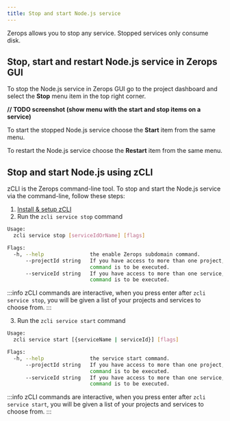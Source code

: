```yaml
---
title: Stop and start Node.js service
---
```


Zerops allows you to stop any service. Stopped services only consume disk.

## Stop, start and restart Node.js service in Zerops GUI
To stop the Node.js service in Zerops GUI go to the project dashboard and select the **Stop** menu item in the top right corner.

**// TODO screenshot (show menu with the start and stop items on a service)**

To start the stopped Node.js service choose the **Start** item from the same menu.

To restart the Node.js service choose the **Restart** item from the same menu.

## Stop and start Node.js using zCLI
zCLI is the Zerops command-line tool. To stop and start the Node.js service via the command-line, follow these steps:
1. [Install & setup zCLI](/references/cli)
2. Run the `zcli service stop` command  

```sh
Usage:
  zcli service stop [serviceIdOrName] [flags]

Flags:
  -h, --help               the enable Zerops subdomain command.
      --projectId string   If you have access to more than one project, you must specify the project ID for which the
                           command is to be executed.
      --serviceId string   If you have access to more than one service, you must specify the service ID for which the
                           command is to be executed.
```

:::info
zCLI commands are interactive, when you press enter after `zcli service stop`, you will be given a list of your projects and services to choose from.
:::

3. Run the `zcli service start` command  
```sh
Usage:
  zcli service start [{serviceName | serviceId}] [flags]

Flags:
  -h, --help               the service start command.
      --projectId string   If you have access to more than one project, you must specify the project ID for which the
                           command is to be executed.
      --serviceId string   If you have access to more than one service, you must specify the service ID for which the
                           command is to be executed.
```
:::info
zCLI commands are interactive, when you press enter after `zcli service start`, you will be given a list of your projects and services to choose from.
:::
